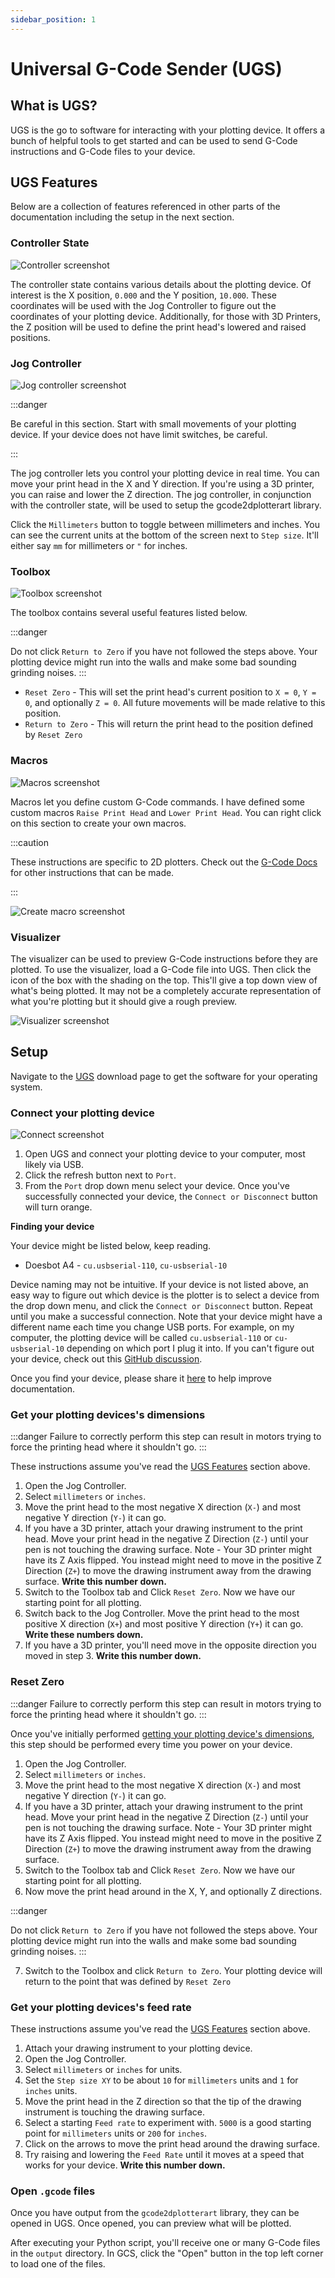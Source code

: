 ```yaml
---
sidebar_position: 1
---
```


# Universal G-Code Sender (UGS)

## What is UGS?

UGS is the go to software for interacting with your plotting device. It offers a bunch of helpful tools to get started and can be used to send G-Code instructions and G-Code files to your device. 

## UGS Features

Below are a collection of features referenced in other parts of the documentation including the setup in the next section. 

### Controller State

![Controller screenshot](/img/ugs/controllerstate.png)

The controller state contains various details about the plotting device. Of interest is the X position, `0.000` and the Y position, `10.000`. These coordinates will be used with the Jog Controller to figure out the coordinates of your plotting device. Additionally, for those with 3D Printers, the Z position will be used to define the print head's lowered and raised positions.

### Jog Controller

![Jog controller screenshot](/img/ugs/jogcontroller.png)

:::danger

Be careful in this section. Start with small movements of your plotting device. If your device does not have limit switches, be careful. 

:::

The jog controller lets you control your plotting device in real time. You can move your print head in the X and Y direction. If you're using a 3D printer, you can raise and lower the Z direction. The jog controller, in conjunction with the controller state, will be used to setup the gcode2dplotterart library. 

Click the `Millimeters` button to toggle between millimeters and inches. You can see the current units at the bottom of the screen next to `Step size`. It'll either say `mm` for millimeters or `"` for inches. 

### Toolbox

![Toolbox screenshot](/img/ugs/toolbox.png)

The toolbox contains several useful features listed below.

:::danger

Do not click `Return to Zero` if you have not followed the steps above. Your plotting device might run into the walls and make some bad sounding grinding noises.
:::

- `Reset Zero` - This will set the print head's current position to `X = 0`, `Y = 0`, and optionally `Z = 0`. All future movements will be made relative to this position. 
- `Return to Zero` - This will return the print head to the position defined by `Reset Zero`



### Macros

![Macros screenshot](/img/ugs/macros.png)

Macros let you define custom G-Code commands. I have defined some custom macros `Raise Print Head` and `Lower Print Head`. You can right click on this section to create your own macros.

:::caution

These instructions are specific to 2D plotters. Check out the [G-Code Docs](./gcode) for other instructions that can be made.

:::

![Create macro screenshot](/img/ugs/macro-create.png)


### Visualizer

The visualizer can be used to preview G-Code instructions before they are plotted. To use the visualizer, load a G-Code file into UGS. Then click the icon of the box with the shading on the top. This'll give a top down view of what's being plotted. It may not be a completely accurate representation of what you're plotting but it should give a rough preview.

![Visualizer screenshot](/img/ugs/preview.png)


## Setup

Navigate to the [UGS](https://winder.github.io/ugs_website/download/) download page to get the software for your operating system. 

### Connect your plotting device

![Connect screenshot](/img/ugs/connect.png)

1. Open UGS and connect your plotting device to your computer, most likely via USB.
2. Click the refresh button next to `Port`. 
3. From the `Port` drop down menu select your device. Once you've successfully connected your device, the `Connect or Disconnect` button will turn orange. 

**Finding your device**

Your device might be listed below, keep reading.

- Doesbot A4 - `cu.usbserial-110`, `cu-usbserial-10`

Device naming may not be intuitive. If your device is not listed above, an easy way to figure out which device is the plotter is to select a device from the drop down menu, and click the `Connect or Disconnect` button. Repeat until you make a successful connection. Note that your device might have a different name each time you change USB ports. For example, on my computer, the plotting device will be called `cu.usbserial-110` or `cu-usbserial-10` depending on which port I plug it into.  If you can't figure out your device, check out this [GitHub discussion](https://github.com/TravisBumgarner/gcode2dplotterart/discussions/3).

Once you find your device, please share it [here](https://github.com/TravisBumgarner/gcode2dplotterart/discussions/3) to help improve documentation.

### Get your plotting devices's dimensions

:::danger
Failure to correctly perform this step can result in motors trying to force the printing head where it shouldn't go.
:::

These instructions assume you've read the [UGS Features](#ugs-features) section above.

1. Open the Jog Controller. 
2. Select `millimeters` or `inches`. 
3. Move the print head to the most negative X direction (`X-`) and most negative Y direction (`Y-`) it can go. 
4. If you have a 3D printer, attach your drawing instrument to the print head. Move your print head in the negative Z Direction (`Z-`) until your pen is not touching the drawing surface. Note - Your 3D printer might have its Z Axis flipped. You instead might need to move in the positive Z Direction (`Z+`) to move the drawing instrument away from the drawing surface. **Write this number down.**
5. Switch to the Toolbox tab and Click `Reset Zero`. Now we have our starting point for all plotting.
6. Switch back to the Jog Controller. Move the print head to the most positive X direction (`X+`) and most positive Y direction (`Y+`) it can go. **Write these numbers down.**
7. If you have a 3D printer, you'll need move in the opposite direction you moved in step 3. **Write this number down.**

### Reset Zero

:::danger
Failure to correctly perform this step can result in motors trying to force the printing head where it shouldn't go.
:::

Once you've initially performed [getting your plotting device's dimensions](#get-your-plotting-devicess-dimensions), this step should be performed every time you power on your device.

1. Open the Jog Controller. 
2. Select `millimeters` or `inches`. 
3. Move the print head to the most negative X direction (`X-`) and most negative Y direction (`Y-`) it can go. 
4. If you have a 3D printer, attach your drawing instrument to the print head. Move your print head in the negative Z Direction (`Z-`) until your pen is not touching the drawing surface. Note - Your 3D printer might have its Z Axis flipped. You instead might need to move in the positive Z Direction (`Z+`) to move the drawing instrument away from the drawing surface.
5. Switch to the Toolbox tab and Click `Reset Zero`. Now we have our starting point for all plotting. 
6. Now move the print head around in the X, Y, and optionally Z directions.

:::danger

Do not click `Return to Zero` if you have not followed the steps above. Your plotting device might run into the walls and make some bad sounding grinding noises.
:::

7. Switch to the Toolbox and click `Return to Zero`. Your plotting device will return to the point that was defined by `Reset Zero`


### Get your plotting devices's feed rate

These instructions assume you've read the [UGS Features](#ugs-features) section above.

1. Attach your drawing instrument to your plotting device. 
2. Open the Jog Controller. 
3. Select `millimeters` or `inches` for units. 
4. Set the `Step size XY` to be about `10` for `millimeters` units and `1` for `inches` units. 
5. Move the print head in the Z direction so that the tip of the drawing instrument is touching the drawing surface. 
6. Select a starting `Feed rate` to experiment with. `5000` is a good starting point for `millimeters` units or `200` for `inches`. 
7. Click on the arrows to move the print head around the drawing surface. 
8. Try raising and lowering the `Feed Rate` until it moves at a speed that works for your device.  **Write this number down.**

### Open `.gcode` files

Once you have output from the `gcode2dplotterart` library, they can be opened in UGS. Once opened, you can preview what will be plotted. 

After executing your Python script, you'll receive one or many G-Code files in the `output` directory. In GCS, click the "Open" button in the top left corner to load one of the files. 

